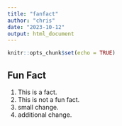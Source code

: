 ```yaml
---
title: "fanfact"
author: "chris"
date: "2023-10-12"
output: html_document
---
```


```r
knitr::opts_chunk$set(echo = TRUE)
```

## Fun Fact
1. This is a fact.
2. This is not a fun fact.
3. small change.
4. additional change.
